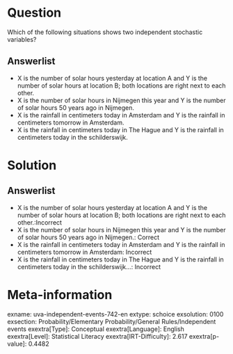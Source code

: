 Question
========

Which of the following situations shows two independent stochastic variables?

Answerlist
----------

* X is the number of solar hours yesterday at location A and Y is the number of solar hours at location B; both locations are right next to each other.
* X is the number of solar hours in Nijmegen this year and Y is the number of solar hours 50 years ago in Nijmegen.
* X is the rainfall in centimeters today in Amsterdam and Y is the rainfall in centimeters tomorrow in Amsterdam.
* X is the rainfall in centimeters today in The Hague and Y is the rainfall in centimeters today in the schilderswijk.

Solution
========

Answerlist
----------

* X is the number of solar hours yesterday at location A and Y is the number of solar hours at location B; both locations are right next to each other.:Incorrect
* X is the number of solar hours in Nijmegen this year and Y is the number of solar hours 50 years ago in Nijmegen.: Correct
* X is the rainfall in centimeters today in Amsterdam and Y is the rainfall in centimeters tomorrow in Amsterdam: Incorrect
* X is the rainfall in centimeters today in The Hague and Y is the rainfall in centimeters today in the schilderswijk...: Incorrect

Meta-information
================
exname: uva-independent-events-742-en
extype: schoice
exsolution: 0100
exsection: Probability/Elementary Probability/General Rules/Independent events
exextra[Type]: Conceptual
exextra[Language]: English
exextra[Level]: Statistical Literacy
exextra[IRT-Difficulty]: 2.617
exextra[p-value]: 0.4482
